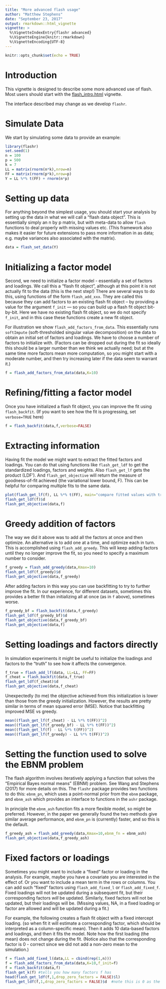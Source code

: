 ```yaml
---
title: "More advanced flash usage"
author: "Matthew Stephens"
date: "September 23, 2017"
output: rmarkdown::html_vignette
vignette: >
  %\VignetteIndexEntry{flashr advanced}
  %\VignetteEngine{knitr::rmarkdown}
  %\VignetteEncoding{UTF-8}
---
```



```r
knitr::opts_chunk$set(echo = TRUE)
```

# Introduction

This vignette is designed to describe some more advanced use of flash.
Most users should start with the [flash_intro.html](flash_intro.html)
vignette.

The interface described may change as we develop `flashr`.

# Simulate Data

We start by simulating some data to provide an example:
```r
library(flashr)
set.seed(1)
n = 100
p = 500
k = 7
LL = matrix(rnorm(n*k),nrow=n)
FF = matrix(rnorm(p*k),nrow=p)
Y = LL %*% t(FF) + rnorm(n*p)
```

# Setting up data

For anything beyond the simplest usage, you should start
your analysis by setting 
up the data in what we will call a "flash data object".
This is essentially simply an n by p matrix, but with meta-data
to allow `flash` functions to deal properly with missing values etc. (This framework also makes it easier for future extensions to pass more information in as data; e.g. maybe variances also associated with the matrix).
```r
data = flash_set_data(Y)
```

# Initializing a factor model

Second, we need to initialize a factor model - essentially a set of factors
and loadings. We call this a "flash fit object", although at this point it is not 
actually fit to the data (this is the next step!) There are several ways to do this,
using functions of the form `flash_add_xxx`. They are called this because they
can add factors to an existing flash fit object -- by providing a value
for the argument `f_init` --- so you can build up a flash fit
object bit-by-bit. Here we have no existing flash fit object, so we do not
specify `f_init`, and in this case these functions create a new fit object.

For illustration we show `flash_add_factors_from_data`. This essentially runs `softImpute` (soft-thresholded singular value decomposition) on the data to 
obtain an initial set of factors and loadings. We have to choose a number of factors
to initialize with. (Factors can be dropped out during the fit so ideally this
should be a larger number than we think we actually need; but at the same time
more factors mean more computation, so you might start with a moderate number, and then try increasing later if the data seem to warrant it.)
```r
f = flash_add_factors_from_data(data,K=10)
```


# Refining/fitting a factor model

Once you have initialized a flash fit object,
you can improve the fit using `flash_backfit`. (If you want to see how the fit is progressing, set `verbose=TRUE` here)
```r
f = flash_backfit(data,f,verbose=FALSE)
```

# Extracting information

Having fit the model we might want to extract the fitted factors and loadings.
You can do that using functions like `flash_get_ldf` to get the standardized loadings, factors and weights. Also `flash_get_lf` gets the product (LDF').
And `flash_get_objective` will return 
the measure of goodness-of-fit achieved (the variational lower bound, F). This can
be helpful for comparing multiple fits to the same data.
```r
plot(flash_get_lf(f), LL %*% t(FF), main="compare fitted values with true LF'")
flash_get_ldf(f)$d
flash_get_objective(data,f)
```

# Greedy addition of factors

The way we did it above was to add all the factors at once and then optimize.
An alternative is to add one at a time, and optimize each in turn. This is accomplished
using `flash_add_greedy`. This will keep adding factors until they no longer improve
the fit, so you need to specify a maximum number to consider.
```r
f_greedy = flash_add_greedy(data,Kmax=10)
flash_get_ldf(f_greedy)$d
flash_get_objective(data,f_greedy)
```

After adding factors in this way you can use backfitting to try
to further improve the fit. In our experience, for different datasets, sometimes this provides a better fit than initializing all at once (as in `f` above), sometimes worse.
```r
f_greedy_bf = flash_backfit(data,f_greedy)
flash_get_ldf(f_greedy_bf)$d
flash_get_objective(data,f_greedy_bf)
flash_get_objective(data,f)
```

# Setting loadings and factors directly

In simulation experiments it might be useful to initialize
the loadings and factors to the "truth" to see how it affects the convergence.
```r
f_true = flash_add_lf(data, LL=LL, FF=FF)
f_cheat = flash_backfit(data,f_true)
flash_get_ldf(f_cheat)$d
flash_get_objective(data,f_cheat)
```

Unexpectedly (to me) the objective achieved from this initialization
is lower than those from the greedy initialization. However, the
results are pretty similar in terms of mean squared error (MSE). Notice that backfitting improved MSE vs greedy.
```r
mean((flash_get_lf(f_cheat) - LL %*% t(FF))^2)
mean((flash_get_lf(f_greedy_bf) - LL %*% t(FF))^2)
mean((flash_get_lf(f) - LL %*% t(FF))^2)
mean((flash_get_lf(f_greedy) - LL %*% t(FF))^2)
```


# Setting the function used to solve the EBNM problem

The flash algorithm involves iteratively applying a function
that solves the "Empirical Bayes normal means" (EBNM) problem. See Wang and Stephens (2017) for more details on this.  The `flashr` package provides two functions to do this:
`ebnm_pn`, which uses a point-normal prior from the `ebnm` package, 
and `ebnm_ash` which
provides an interface to functions in the `ashr` package.

In principle the `ebnm_ash` function fits a more flexible model,
so might be preferred. However, in the paper we generally found
the two methods give similar average performance, and `ebnm_pn` is (currently) faster, and so this is the default.
```r
f_greedy_ash = flash_add_greedy(data,Kmax=10,ebnm_fn = ebnm_ash)
flash_get_objective(data,f_greedy_ash)
```


# Fixed factors or loadings

Sometimes you might want to include a "fixed" factor or loading in the analysis.
For example, maybe you have a covariate you are interested in the effect of.
Or you want to include a mean term in the rows or columns. You can
add such "fixed" factors using `flash_add_fixed_l` or `flash_add_fixed_f`.
Fixed loadings will not be updated during a subsequent fit, but their corresponding
factors *will* be updated. Similarly, fixed factors will not be updated, but
their loadings will be. (Missing values, NA, in a fixed loading or factor are allowed
and will be updated during a fit.)

For example, the following creates a flash fit object with a fixed intercept loading.
(so when fit it will estimate a corresponding factor, which should be interpreted as a column-specific mean). Then it adds 10 data-based factors and loadings, and then it fits the model. Note how the first loading (the mean) does not change during the fit.
(Notice also that the corresponding factor is 0 - correct since we did not add a non-zero mean to the simulation.) 
```r
f = flash_add_fixed_l(data,LL = cbind(rep(1,n)))
f = flash_add_factors_from_data(data,K=10,f_init=f)
f = flash_backfit(data,f)
flash_get_k(f) #tells you how many factors f has
head(flash_get_ldf(f,1,drop_zero_factors = FALSE)$l) 
flash_get_ldf(f,1,drop_zero_factors = FALSE)$d  #note this is 0 as the factor has no weight
```


